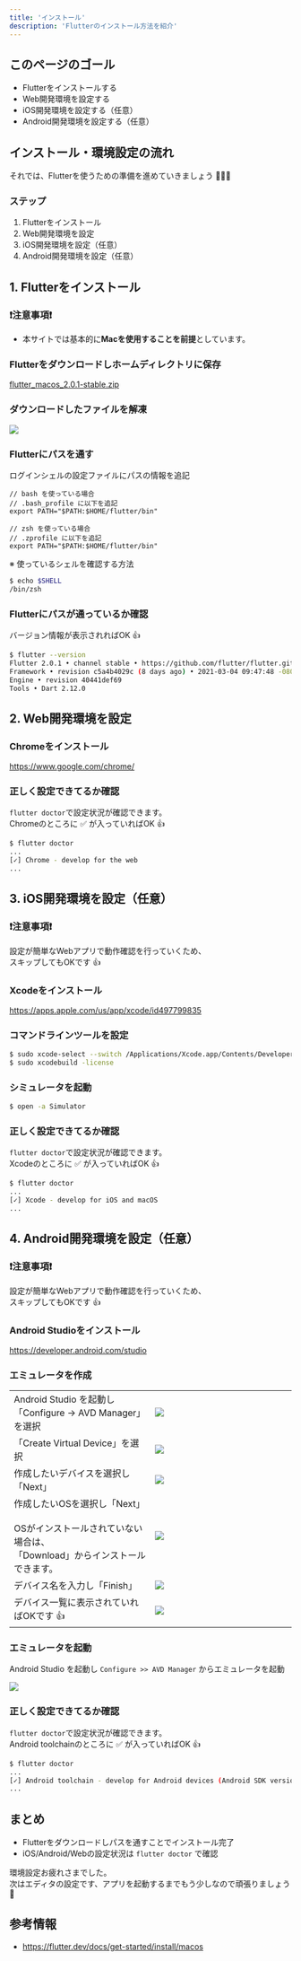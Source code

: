 ```yaml
---
title: 'インストール'
description: 'Flutterのインストール方法を紹介'
---
```


## このページのゴール
- Flutterをインストールする
- Web開発環境を設定する
- iOS開発環境を設定する（任意）
- Android開発環境を設定する（任意）

## インストール・環境設定の流れ

それでは、Flutterを使うための準備を進めていきましょう 🔧🔧🔧

### ステップ

1. Flutterをインストール
1. Web開発環境を設定
1. iOS開発環境を設定（任意）
1. Android開発環境を設定（任意）


## 1. Flutterをインストール

### ❗️注意事項❗️

- 本サイトでは基本的に**Macを使用することを前提**としています。

### Flutterをダウンロードしホームディレクトリに保存

<a
    className="btn-link"
    href="https://storage.googleapis.com/flutter_infra/releases/stable/macos/flutter_macos_2.0.1-stable.zip">
    flutter_macos_2.0.1-stable.zip
</a>

### ダウンロードしたファイルを解凍

![](../images/getting-started/flutter-unzip.png)

### Flutterにパスを通す

ログインシェルの設定ファイルにパスの情報を追記

```text
// bash を使っている場合
// .bash_profile に以下を追記
export PATH="$PATH:$HOME/flutter/bin"

// zsh を使っている場合
// .zprofile に以下を追記
export PATH="$PATH:$HOME/flutter/bin"
```

※ 使っているシェルを確認する方法

```bash
$ echo $SHELL
/bin/zsh
```


### Flutterにパスが通っているか確認

バージョン情報が表示されればOK 👍

```bash
$ flutter --version
Flutter 2.0.1 • channel stable • https://github.com/flutter/flutter.git
Framework • revision c5a4b4029c (8 days ago) • 2021-03-04 09:47:48 -0800
Engine • revision 40441def69
Tools • Dart 2.12.0
```


## 2. Web開発環境を設定

### Chromeをインストール

<a
    className="btn-link"
    href="https://www.google.com/chrome/">
    https://www.google.com/chrome/
</a>

### 正しく設定できてるか確認

`flutter doctor`で設定状況が確認できます。  
Chromeのところに ✅ が入っていればOK 👍

```bash
$ flutter doctor
...
[✓] Chrome - develop for the web
...
```


## 3. iOS開発環境を設定（任意）

### ❗️注意事項❗️
設定が簡単なWebアプリで動作確認を行っていくため、  
スキップしてもOKです 👍

### Xcodeをインストール

<a
    className="btn-link"
    href="https://apps.apple.com/us/app/xcode/id497799835">
    https://apps.apple.com/us/app/xcode/id497799835
</a>

### コマンドラインツールを設定

```bash
$ sudo xcode-select --switch /Applications/Xcode.app/Contents/Developer
$ sudo xcodebuild -license
```

### シミュレータを起動

```bash
$ open -a Simulator
```

### 正しく設定できてるか確認

`flutter doctor`で設定状況が確認できます。  
Xcodeのところに ✅ が入っていればOK 👍

```bash
$ flutter doctor
...
[✓] Xcode - develop for iOS and macOS
...
```


## 4. Android開発環境を設定（任意）

### ❗️注意事項❗️
設定が簡単なWebアプリで動作確認を行っていくため、  
スキップしてもOKです 👍

### Android Studioをインストール

<a
    className="btn-link"
    href="https://developer.android.com/studio">
    https://developer.android.com/studio
</a>

### エミュレータを作成

<table>
    <tbody>
        <tr>
            <td>Android Studio を起動し<br/>「Configure → AVD Manager」を選択</td>
            <td width="50%"><img src="../images/android-emulator-install-1.png" /></td>
        </tr>
        <tr>
            <td>「Create Virtual Device」を選択</td>
            <td width="50%"><img src="../images/android-emulator-install-2.png" /></td>
        </tr>
        <tr>
            <td>作成したいデバイスを選択し「Next」</td>
            <td width="50%"><img src="../images/android-emulator-install-3.png" /></td>
        </tr>
        <tr>
            <td>
                作成したいOSを選択し「Next」<br/>
                <br/>
                OSがインストールされていない場合は、<br/>
                「Download」からインストールできます。
            </td>
            <td width="50%"><img src="../images/android-emulator-install-4.png" /></td>
        </tr>
        <tr>
            <td>デバイス名を入力し「Finish」</td>
            <td width="50%"><img src="../images/android-emulator-install-5.png" /></td>
        </tr>
        <tr>
            <td>デバイス一覧に表示されていればOKです 👍</td>
            <td width="50%"><img src="../images/android-emulator-install-6.png" /></td>
        </tr>
    </tbody>
</table>

### エミュレータを起動

Android Studio を起動し `Configure >> AVD Manager` からエミュレータを起動

![](../images/android-emulator-launch.png)

### 正しく設定できてるか確認

`flutter doctor`で設定状況が確認できます。  
Android toolchainのところに ✅ が入っていればOK 👍

```bash
$ flutter doctor
...
[✓] Android toolchain - develop for Android devices (Android SDK version 29.0.2)
...
```


## まとめ

- Flutterをダウンロードしパスを通すことでインストール完了
- iOS/Android/Webの設定状況は `flutter doctor` で確認

環境設定お疲れさまでした。  
次はエディタの設定です、アプリを起動するまでもう少しなので頑張りましょう 💪


## 参考情報

- https://flutter.dev/docs/get-started/install/macos
